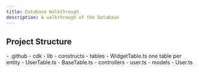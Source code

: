 ```yaml
---
title: Database Walkthrough
description: A walkthrough of the Database
---
```


## Project Structure


<FileTree>
- .github
  - cdk
    - lib
      - constructs
        - tables
          - WidgetTable.ts one table per entity
          - UserTable.ts
        - BaseTable.ts
  - controllers
    - user.ts
  - models
    - User.ts
</FileTree>